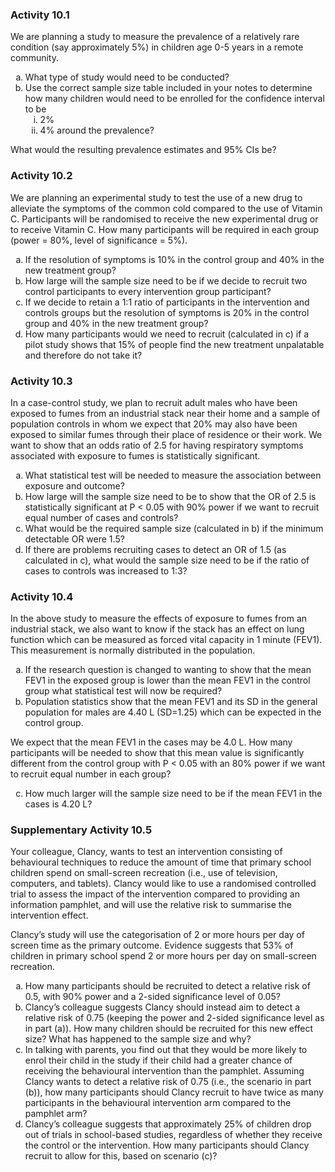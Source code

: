 ### Activity 10.1 {-}

We are planning a study to measure the prevalence of a relatively rare condition (say approximately 5%) in children age 0-5 years in a remote community.

a) What type of study would need to be conducted?
b) Use the correct sample size table included in your notes to determine how many children would need to be enrolled for the confidence interval to be
    i. 2%
    i. 4% around the prevalence?
    
What would the resulting prevalence estimates and 95% CIs be?

### Activity 10.2 {-}

We are planning an experimental study to test the use of a new drug to alleviate the symptoms of the common cold compared to the use of Vitamin C. Participants will be randomised to receive the new experimental drug or to receive Vitamin C. How many participants will be required in each group (power = 80%, level of significance = 5%).

a) If the resolution of symptoms is 10% in the control group and 40% in the new treatment group?
b) How large will the sample size need to be if we decide to recruit two control participants to every intervention group participant?
c) If we decide to retain a 1:1 ratio of participants in the intervention and controls groups but the resolution of symptoms is 20% in the control group and 40% in the new treatment group?
d) How many participants would we need to recruit (calculated in c) if a pilot study shows that 15% of people find the new treatment unpalatable and therefore do not take it?

### Activity 10.3 {-}

In a case-control study, we plan to recruit adult males who have been exposed to fumes from an industrial stack near their home and a sample of population controls in whom we expect that 20% may also have been exposed to similar fumes through their place of residence or their work.
We want to show that an odds ratio of 2.5 for having respiratory symptoms associated with exposure to fumes is statistically significant.

a) What statistical test will be needed to measure the association between exposure and outcome?
b) How large will the sample size need to be to show that the OR of 2.5 is statistically significant at P \< 0.05 with 90% power if we want to recruit equal number of cases and controls?
c) What would be the required sample size (calculated in b) if the minimum detectable OR were 1.5?
d) If there are problems recruiting cases to detect an OR of 1.5 (as calculated in c), what would the sample size need to be if the ratio of cases to controls was increased to 1:3?

### Activity 10.4 {-}

In the above study to measure the effects of exposure to fumes from an industrial stack, we also want to know if the stack has an effect on lung function which can be measured as forced vital capacity in 1 minute (FEV1). This measurement is normally distributed in the population.

a) If the research question is changed to wanting to show that the mean FEV1 in the exposed group is lower than the mean FEV1 in the control group what statistical test will now be required?
b) Population statistics show that the mean FEV1 and its SD in the general population for males are 4.40 L (SD=1.25) which can be expected in the control group.

We expect that the mean FEV1 in the cases may be 4.0 L.
How many participants will be needed to show that this mean value is significantly different from the control group with P \< 0.05 with an 80% power if we want to recruit equal number in each group?

c) How much larger will the sample size need to be if the mean FEV1 in the cases is 4.20 L?

### Supplementary Activity 10.5 {-}
Your colleague, Clancy, wants to test an intervention consisting of behavioural techniques to reduce the amount of time that primary school children spend on small-screen recreation (i.e., use of television, computers, and tablets). Clancy would like to use a randomised controlled trial to assess the impact of the intervention compared to providing an information pamphlet, and will use the relative risk to summarise the intervention effect.

Clancy’s study will use the categorisation of 2 or more hours per day of screen time as the primary outcome. Evidence suggests that 53% of children in primary school spend 2 or more hours per day on small-screen recreation.

a) How many participants should be recruited to detect a relative risk of 0.5, with 90% power and a 2-sided significance level of 0.05?
b) Clancy’s colleague suggests Clancy should instead aim to detect a relative risk of 0.75 (keeping the power and 2-sided significance level as in part (a)). How many children should be recruited for this new effect size? What has happened to the sample size and why?
c) In talking with parents, you find out that they would be more likely to enrol their child in the study if their child had a greater chance of receiving the behavioural intervention than the pamphlet. Assuming Clancy wants to detect a relative risk of 0.75 (i.e., the scenario in part (b)), how many participants should Clancy recruit to have twice as many participants in the behavioural intervention arm compared to the pamphlet arm?
d) Clancy’s colleague suggests that approximately 25% of children drop out of trials in school-based studies, regardless of whether they receive the control or the intervention. How many participants should Clancy recruit to allow for this, based on scenario (c)?

